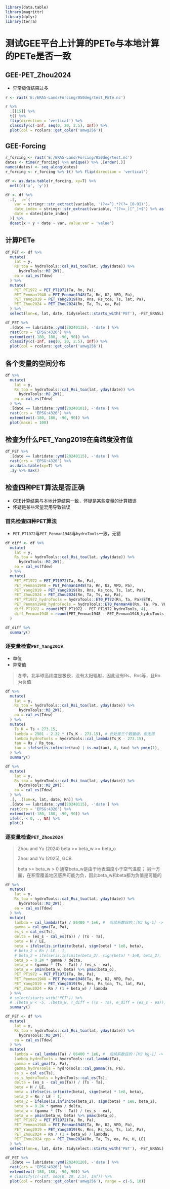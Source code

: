 ```r
library(data.table)
library(magrittr)
library(dplyr)
library(terra)
```

# 测试GEE平台上计算的PETe与本地计算的PETe是否一致

## GEE-PET_Zhou2024

- 异常极值结果过多

```r
r <- rast('E:/ERA5-Land/Forcing/050deg/test_PETe.nc')

r %>% 
  .[[15]] %>% 
  t() %>% 
  flip(direction = 'vertical') %>% 
  classify(c(-Inf, seq(0, 20, 2.5), Inf)) %>% 
  plot(col = rcolors::get_color('amwg256'))
```

## GEE-Forcing

```r
r_forcing <- rast('E:/ERA5-Land/Forcing/050deg/test.nc')
dates <- time(r_forcing) %>% unique() %>% .[order(.)]
names(dates) <- seq_along(dates)
r_forcing <- r_forcing %>% t() %>% flip(direction = 'vertical')

df <- as.data.table(r_forcing, xy=T) %>% 
  melt(c('x', 'y'))

df <- df %>% 
  .[, `:=`(
    var = stringr::str_extract(variable, '(?<=^).*?(?=_[0-9])'),
    date_index = stringr::str_extract(variable, "(?<=_)[^_]+$") %>% as.numeric(),
    date = dates[date_index]
  )] %>% 
  dcast(x + y + date ~ var, value.var = 'value')
```

## 计算PETe

```r
df_PET <- df %>% 
  mutate(
    lat = y,
    Rs_toa = hydroTools::cal_Rsi_toa(lat, yday(date)) %>% 
      hydroTools::MJ_2W(),
    ea = cal_es(Tdew)
  ) %>% 
  mutate(
    PET_PT1972 = PET_PT1972(Ta, Rn, Pa),
    PET_Penman1948 = PET_Penman1948(Ta, Rn, U2, VPD, Pa),
    PET_Yang2019 = PET_Yang2019(Rs, Rns, Rs_toa, Ts, lat, Pa),
    PET_Zhou2024 = PET_Zhou2024(Rn, Ta, Ts, ea, Pa)
  ) %>% 
  select(lon=x, lat, date, tidyselect::starts_with('PET'), -PET_ERA5L)

df_PET %>% 
  .[date == lubridate::ymd(20240115), -'date'] %>% 
  rast(crs = 'EPSG:4326') %>% 
  extend(ext(-180, 180, -90, 90)) %>% 
  classify(c(-Inf, seq(0, 20, 2.5), Inf)) %>% 
  plot(col = rcolors::get_color('amwg256'))
```

## 各个变量的空间分布

```r
df %>% 
  mutate(
    lat = y,
    Rs_toa = hydroTools::cal_Rsi_toa(lat, yday(date)) %>% 
      hydroTools::MJ_2W(),
    ea = cal_es(Tdew)
  ) %>% 
  .[date == lubridate::ymd(20240101), -'date'] %>% 
  rast(crs = 'EPSG:4326') %>% 
  extend(ext(-180, 180, -90, 90)) %>% 
  plot(maxnl = 100)
```

## 检查为什么PET_Yang2019在高纬度没有值

```r
df_PET %>% 
  .[date == lubridate::ymd(20240115), -'date'] %>% 
  rast(crs = 'EPSG:4326') %>% 
  as.data.table(xy=T) %>% 
  .$y %>% max()
```

## 检查四种PET算法是否正确

- GEE计算结果与本地计算结果一致，怀疑是某些变量的计算错误
- 怀疑是某些常量混用导致错误

### 首先检查四种PET算法

- `PET_PT1972`与`PET_Penman1948`与`hydroTools`一致，无错

```r
df_diff <- df %>% 
  mutate(
    lat = y,
    Rs_toa = hydroTools::cal_Rsi_toa(lat, yday(date)) %>% 
      hydroTools::MJ_2W(),
    ea = cal_es(Tdew)
  ) %>% 
  mutate(
    PET_PT1972 = PET_PT1972(Ta, Rn, Pa),
    PET_Penman1948 = PET_Penman1948(Ta, Rn, U2, VPD, Pa),
    PET_Yang2019 = PET_Yang2019(Rs, Rns, Rs_toa, Ts, lat, Pa),
    PET_Zhou2024 = PET_Zhou2024(Rn, Ta, Ts, ea, Pa),
    PET_PT1972_hydroTools = hydroTools::ET0_PT72(Rn, Ta, Pa)$ET0,
    PET_Penman1948_hydroTools = hydroTools::ET0_Penman48(Rn, Ta, Pa, VPD, U2)$ET0,
    diff_PT1972 = round(PET_PT1972 - PET_PT1972_hydroTools, 4),
    diff_Penman1948 = round(PET_Penman1948 - PET_Penman1948_hydroTools, 4)
  )

df_diff %>% 
  summary()
```

### 逐变量检查`PET_Yang2019`

- 单位
- 异常值

> 冬季，北半球高纬度是极夜，没有太阳辐射，因此没有Rs、Rns等，且Rn为负值

```r
df %>% 
  mutate(
    lat = y,
    Rs_toa = hydroTools::cal_Rsi_toa(lat, yday(date)) %>% 
      hydroTools::MJ_2W(),
    ea = cal_es(Tdew)
  ) %>% 
  mutate(
    Ts_K = Ts + 273.15,
    lambda = 2501 - 2.32 * (Ts_K - 273.15), # 此处差三个数量级，但无错
    lambda_hydroTools = hydroTools::cal_lambda(Ts_K - 273.15),
    tau = Rs / Rs_toa,
    tau = ifelse(is.infinite(tau) | is.na(tau), 0, tau) %>% pmin(1),
  ) %>% 
  summary()
```

```r
df %>% 
  mutate(
    lat = y,
    Rs_toa = hydroTools::cal_Rsi_toa(lat, yday(date)) %>% 
      hydroTools::MJ_2W(),
    ea = cal_es(Tdew)
  ) %>% 
  .[, .(lon=x, lat, date, Rn)] %>% 
  .[date == lubridate::ymd(20240115), -'date'] %>% 
  rast(crs = 'EPSG:4326') %>% 
  extend(ext(-180, 180, -90, 90)) %>% 
  ifel(. < 0, ., NA) %>% 
  plot()
```

### 逐变量检查`PET_Zhou2024`

> Zhou and Yu (2024)
> beta >= beta_w >= beta_o
>
> Zhou and Yu (2025), GCB
>
> beta >= beta_w > 0
> 通常beta_w是由于地表温度小于空气温度；
> 另一方面，在积雪覆盖地区感热可能为负，因此beta_w和beta都为负值是可能的

```r
df %>% 
  mutate(
    lat = y,
    Rs_toa = hydroTools::cal_Rsi_toa(lat, yday(date)) %>% 
      hydroTools::MJ_2W(),
    ea = cal_es(Tdew)
  ) %>% 
  mutate(
    lambda = cal_lambda(Ta) / 86400 * 1e6, #  后续系数目的：[MJ kg-1] -> [W m-2]
    gamma = cal_gma(Ta, Pa),
    es_s = cal_es(Ts),
    delta = (es_s - cal_es(Ta)) / (Ts - Ta),
    beta = H / LE,
    beta = ifelse(is.infinite(beta), sign(beta) * 1e8, beta),
    # beta_2 = Rn / LE - 1,
    # beta_2 = ifelse(is.infinite(beta_2), sign(beta) * 1e8, beta_2),
    beta_o = 0.24 * gamma / delta,
    beta_w = (gamma * (Ts - Ta)) / (es_s - ea),
    beta_w = pmin(beta_w, beta) %>% pmax(beta_o),
    PET_PT1972 = PET_PT1972(Ta, Rn, Pa),
    PET_Penman1948 = PET_Penman1948(Ta, Rn, U2, VPD, Pa),
    PET_Yang2019 = PET_Yang2019(Rs, Rns, Rs_toa, Ts, lat, Pa),
    PET_Zhou2024 = Rn / (1 + beta_w) / lambda
  ) %>% 
  # select(starts_with('PET')) %>% 
  # .[beta_w < -5, .(beta_w, T_diff = (Ts - Ta), e_diff = (es_s - ea))] %>% 
  summary()
```

```r
df_PET <- df %>% 
  mutate(
    lat = y,
    Rs_toa = hydroTools::cal_Rsi_toa(lat, yday(date)) %>% 
      hydroTools::MJ_2W(),
    ea = cal_es(Tdew)
  ) %>% 
  mutate(
    lambda = cal_lambda(Ta) / 86400 * 1e6, #  后续系数目的：[MJ kg-1] -> [W m-2]
    lambda_hydroTools = hydroTools::cal_lambda(Ta),
    gamma = cal_gma(Ta, Pa),
    gamma_hydroTools = hydroTools::cal_gamma(Ta, Pa),
    es_s = cal_es(Ts),
    es_s_hydroTools = hydroTools::cal_es(Ts),
    delta = (es_s - cal_es(Ta)) / (Ts - Ta),
    beta = H / LE,
    beta = ifelse(is.infinite(beta), sign(beta) * 1e8, beta),
    beta_2 = Rn / LE - 1,
    beta_2 = ifelse(is.infinite(beta_2), sign(beta) * 1e8, beta_2),
    beta_o = 0.24 * gamma / delta,
    beta_w = (gamma * (Ts - Ta)) / (es_s - ea),
    beta_w = pmin(beta_w, beta) %>% pmax(beta_o),
    PET_PT1972 = PET_PT1972(Ta, Rn, Pa),
    PET_Penman1948 = PET_Penman1948(Ta, Rn, U2, VPD, Pa),
    PET_Yang2019 = PET_Yang2019(Rs, Rns, Rs_toa, Ts, lat, Pa),
    PET_Zhou2024 = Rn / (1 + beta_w) / lambda,
    PET_Zhou2024_cpp = PET_Zhou2024(Rn, Ta, Ts, ea, Pa, H, LE)
  ) %>% 
  select(lon=x, lat, date, tidyselect::starts_with('PET'), -PET_ERA5L)

df_PET %>% 
  .[date == lubridate::ymd(20240120), -'date'] %>% 
  rast(crs = 'EPSG:4326') %>% 
  extend(ext(-180, 180, -90, 90)) %>% 
  # classify(c(-Inf, seq(0, 20, 2.5), Inf)) %>% 
  plot(col = rcolors::get_color('amwg256'), range = c(-5, 10))
```